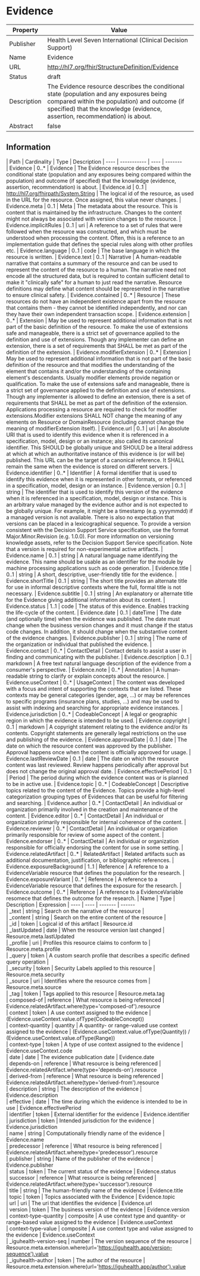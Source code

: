 
  # Evidence

  
|Property|Value|
|---|---|
|Publisher|Health Level Seven International (Clinical Decision Support)|
|Name|Evidence|
|URL|http://hl7.org/fhir/StructureDefinition/Evidence|
|Status|draft|
|Description|The Evidence resource describes the conditional state (population and any exposures being compared within the population) and outcome (if specified) that the knowledge (evidence, assertion, recommendation) is about.|
|Abstract|false|

  ## Information
  <Tabs> <TabItem value="structure" label="Structure">
   | Path | Cardinality | Type | Description
  | ---- | ----------- | ---- | -------  
 | Evidence | 0..* | Evidence | The Evidence resource describes the conditional state (population and any exposures being compared within the population) and outcome (if specified) that the knowledge (evidence, assertion, recommendation) is about. 
 | Evidence.id | 0..1 | http://hl7.org/fhirpath/System.String | The logical id of the resource, as used in the URL for the resource. Once assigned, this value never changes. 
 | Evidence.meta | 0..1 | Meta | The metadata about the resource. This is content that is maintained by the infrastructure. Changes to the content might not always be associated with version changes to the resource. 
 | Evidence.implicitRules | 0..1 | uri | A reference to a set of rules that were followed when the resource was constructed, and which must be understood when processing the content. Often, this is a reference to an implementation guide that defines the special rules along with other profiles etc. 
 | Evidence.language | 0..1 | code | The base language in which the resource is written. 
 | Evidence.text | 0..1 | Narrative | A human-readable narrative that contains a summary of the resource and can be used to represent the content of the resource to a human. The narrative need not encode all the structured data, but is required to contain sufficient detail to make it "clinically safe" for a human to just read the narrative. Resource definitions may define what content should be represented in the narrative to ensure clinical safety. 
 | Evidence.contained | 0..* | Resource | These resources do not have an independent existence apart from the resource that contains them - they cannot be identified independently, and nor can they have their own independent transaction scope. 
 | Evidence.extension | 0..* | Extension | May be used to represent additional information that is not part of the basic definition of the resource. To make the use of extensions safe and manageable, there is a strict set of governance  applied to the definition and use of extensions. Though any implementer can define an extension, there is a set of requirements that SHALL be met as part of the definition of the extension. 
 | Evidence.modifierExtension | 0..* | Extension | May be used to represent additional information that is not part of the basic definition of the resource and that modifies the understanding of the element that contains it and/or the understanding of the containing element's descendants. Usually modifier elements provide negation or qualification. To make the use of extensions safe and manageable, there is a strict set of governance applied to the definition and use of extensions. Though any implementer is allowed to define an extension, there is a set of requirements that SHALL be met as part of the definition of the extension. Applications processing a resource are required to check for modifier extensions.Modifier extensions SHALL NOT change the meaning of any elements on Resource or DomainResource (including cannot change the meaning of modifierExtension itself). 
 | Evidence.url | 0..1 | uri | An absolute URI that is used to identify this evidence when it is referenced in a specification, model, design or an instance; also called its canonical identifier. This SHOULD be globally unique and SHOULD be a literal address at which at which an authoritative instance of this evidence is (or will be) published. This URL can be the target of a canonical reference. It SHALL remain the same when the evidence is stored on different servers. 
 | Evidence.identifier | 0..* | Identifier | A formal identifier that is used to identify this evidence when it is represented in other formats, or referenced in a specification, model, design or an instance. 
 | Evidence.version | 0..1 | string | The identifier that is used to identify this version of the evidence when it is referenced in a specification, model, design or instance. This is an arbitrary value managed by the evidence author and is not expected to be globally unique. For example, it might be a timestamp (e.g. yyyymmdd) if a managed version is not available. There is also no expectation that versions can be placed in a lexicographical sequence. To provide a version consistent with the Decision Support Service specification, use the format Major.Minor.Revision (e.g. 1.0.0). For more information on versioning knowledge assets, refer to the Decision Support Service specification. Note that a version is required for non-experimental active artifacts. 
 | Evidence.name | 0..1 | string | A natural language name identifying the evidence. This name should be usable as an identifier for the module by machine processing applications such as code generation. 
 | Evidence.title | 0..1 | string | A short, descriptive, user-friendly title for the evidence. 
 | Evidence.shortTitle | 0..1 | string | The short title provides an alternate title for use in informal descriptive contexts where the full, formal title is not necessary. 
 | Evidence.subtitle | 0..1 | string | An explanatory or alternate title for the Evidence giving additional information about its content. 
 | Evidence.status | 1..1 | code | The status of this evidence. Enables tracking the life-cycle of the content. 
 | Evidence.date | 0..1 | dateTime | The date  (and optionally time) when the evidence was published. The date must change when the business version changes and it must change if the status code changes. In addition, it should change when the substantive content of the evidence changes. 
 | Evidence.publisher | 0..1 | string | The name of the organization or individual that published the evidence. 
 | Evidence.contact | 0..* | ContactDetail | Contact details to assist a user in finding and communicating with the publisher. 
 | Evidence.description | 0..1 | markdown | A free text natural language description of the evidence from a consumer's perspective. 
 | Evidence.note | 0..* | Annotation | A human-readable string to clarify or explain concepts about the resource. 
 | Evidence.useContext | 0..* | UsageContext | The content was developed with a focus and intent of supporting the contexts that are listed. These contexts may be general categories (gender, age, ...) or may be references to specific programs (insurance plans, studies, ...) and may be used to assist with indexing and searching for appropriate evidence instances. 
 | Evidence.jurisdiction | 0..* | CodeableConcept | A legal or geographic region in which the evidence is intended to be used. 
 | Evidence.copyright | 0..1 | markdown | A copyright statement relating to the evidence and/or its contents. Copyright statements are generally legal restrictions on the use and publishing of the evidence. 
 | Evidence.approvalDate | 0..1 | date | The date on which the resource content was approved by the publisher. Approval happens once when the content is officially approved for usage. 
 | Evidence.lastReviewDate | 0..1 | date | The date on which the resource content was last reviewed. Review happens periodically after approval but does not change the original approval date. 
 | Evidence.effectivePeriod | 0..1 | Period | The period during which the evidence content was or is planned to be in active use. 
 | Evidence.topic | 0..* | CodeableConcept | Descriptive topics related to the content of the Evidence. Topics provide a high-level categorization grouping types of Evidences that can be useful for filtering and searching. 
 | Evidence.author | 0..* | ContactDetail | An individiual or organization primarily involved in the creation and maintenance of the content. 
 | Evidence.editor | 0..* | ContactDetail | An individual or organization primarily responsible for internal coherence of the content. 
 | Evidence.reviewer | 0..* | ContactDetail | An individual or organization primarily responsible for review of some aspect of the content. 
 | Evidence.endorser | 0..* | ContactDetail | An individual or organization responsible for officially endorsing the content for use in some setting. 
 | Evidence.relatedArtifact | 0..* | RelatedArtifact | Related artifacts such as additional documentation, justification, or bibliographic references. 
 | Evidence.exposureBackground | 1..1 | Reference | A reference to a EvidenceVariable resource that defines the population for the research. 
 | Evidence.exposureVariant | 0..* | Reference | A reference to a EvidenceVariable resource that defines the exposure for the research. 
 | Evidence.outcome | 0..* | Reference | A reference to a EvidenceVariable resomece that defines the outcome for the research. 
</TabItem>
 <TabItem value="searchparameter" label="Search Parameters">
   | Name | Type | Description  | Expression 
    | ---- | ---- | ------- | ------  
 | _text | string | Search on the narrative of the resource |   
 | _content | string | Search on the entire content of the resource |   
 | _id | token | Logical id of this artifact | Resource.id  
 | _lastUpdated | date | When the resource version last changed | Resource.meta.lastUpdated  
 | _profile | uri | Profiles this resource claims to conform to | Resource.meta.profile  
 | _query | token | A custom search profile that describes a specific defined query operation |   
 | _security | token | Security Labels applied to this resource | Resource.meta.security  
 | _source | uri | Identifies where the resource comes from | Resource.meta.source  
 | _tag | token | Tags applied to this resource | Resource.meta.tag  
 | composed-of | reference | What resource is being referenced | Evidence.relatedArtifact.where(type='composed-of').resource  
 | context | token | A use context assigned to the evidence | (Evidence.useContext.value.ofType(CodeableConcept))  
 | context-quantity | quantity | A quantity- or range-valued use context assigned to the evidence | (Evidence.useContext.value.ofType(Quantity)) / (Evidence.useContext.value.ofType(Range))  
 | context-type | token | A type of use context assigned to the evidence | Evidence.useContext.code  
 | date | date | The evidence publication date | Evidence.date  
 | depends-on | reference | What resource is being referenced | Evidence.relatedArtifact.where(type='depends-on').resource  
 | derived-from | reference | What resource is being referenced | Evidence.relatedArtifact.where(type='derived-from').resource  
 | description | string | The description of the evidence | Evidence.description  
 | effective | date | The time during which the evidence is intended to be in use | Evidence.effectivePeriod  
 | identifier | token | External identifier for the evidence | Evidence.identifier  
 | jurisdiction | token | Intended jurisdiction for the evidence | Evidence.jurisdiction  
 | name | string | Computationally friendly name of the evidence | Evidence.name  
 | predecessor | reference | What resource is being referenced | Evidence.relatedArtifact.where(type='predecessor').resource  
 | publisher | string | Name of the publisher of the evidence | Evidence.publisher  
 | status | token | The current status of the evidence | Evidence.status  
 | successor | reference | What resource is being referenced | Evidence.relatedArtifact.where(type='successor').resource  
 | title | string | The human-friendly name of the evidence | Evidence.title  
 | topic | token | Topics associated with the Evidence | Evidence.topic  
 | url | uri | The uri that identifies the evidence | Evidence.url  
 | version | token | The business version of the evidence | Evidence.version  
 | context-type-quantity | composite | A use context type and quantity- or range-based value assigned to the evidence | Evidence.useContext  
 | context-type-value | composite | A use context type and value assigned to the evidence | Evidence.useContext  
 | _iguhealth-version-seq | number | The version sequence of the resource | Resource.meta.extension.where(url='https://iguhealth.app/version-sequence').value  
 | _iguhealth-author | token | The author of the resource | Resource.meta.extension.where(url='https://iguhealth.app/author').value  

</TabItem>
</Tabs>